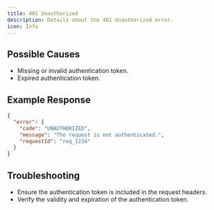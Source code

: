 ```yaml
---
title: 401 Unauthorized
description: Details about the 401 Unauthorized error.
icon: Info
---
```


## Possible Causes

- Missing or invalid authentication token.
- Expired authentication token.

## Example Response

```json
{
  "error": {
    "code": "UNAUTHORIZED",
    "message": "The request is not authenticated.",
    "requestId": "req_1234"
  }
}
```

## Troubleshooting
- Ensure the authentication token is included in the request headers.
- Verify the validity and expiration of the authentication token.